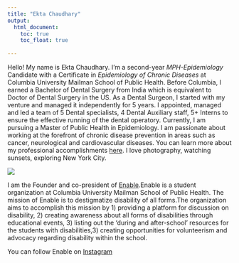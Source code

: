 ```yaml
---
title: "Ekta Chaudhary"
output: 
  html_document:
    toc: true
    toc_float: true
    
---
```


Hello! My name is Ekta Chaudhary. I'm a second-year _MPH-Epidemiology_ Candidate with a Certificate in _Epidemiology of Chronic Diseases_ at Columbia University Mailman School of Public Health. Before Columbia, I earned a Bachelor of Dental Surgery from India which is equivalent to Doctor of Dental Surgery in the US. As a Dental Surgeon, I started with my venture and managed it independently for 5 years. I appointed, managed and led a team of 5 Dental specialists, 4 Dental Auxiliary staff, 5+ Interns to ensure the effective running of the dental operatory. Currently, I am pursuing a Master of Public Health in Epidemiology. I am passionate about
working at the forefront of chronic disease prevention in areas such as cancer, neurological and cardiovascular diseases. You can learn more about my professional accomplishments [here](about.html).
I love photography, watching sunsets, exploring New York City.

![](Image1.jpeg)

I am the Founder and co-president of [Enable](https://mailman-columbia.campuslabs.com/engage/organization/enable).Enable is a student organization at Columbia University Mailman School of Public Health. The mission of Enable is to destigmatize disability of all forms.The organization aims to accomplish this mission by 1) providing a platform for discussion on disability, 2)
creating awareness about all forms of disabilities through educational events, 3) listing out the ‘during and after-school’ resources for the students with disabilities,3) creating opportunities for volunteerism and advocacy regarding disability within the school.

You can follow Enable on [Instagram](https://www.instagram.com/enable_at_columbia/)



